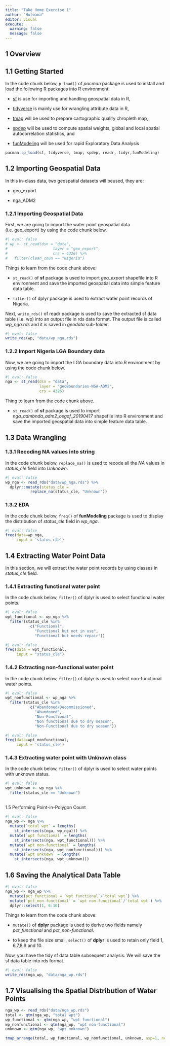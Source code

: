 ```yaml
---
title: "Take Home Exercise 1"
author: "Hulwana"
editor: visual
execute:
  warning: false
  message: false
---
```


## 1 Overview

## 1.1 Getting Started

In the code chunk below, `p_load()` of *pacman* package is used to install and load the following R packages into R environment:

-   [sf](https://r-spatial.github.io/sf/) is use for importing and handling geospatial data in R,

-   [tidyverse](https://www.tidyverse.org/) is mainly use for wrangling attribute data in R,

-   [tmap](https://r-tmap.github.io/tmap/) will be used to prepare cartographic quality chropleth map,

-   [spdep](https://r-spatial.github.io/spdep/) will be used to compute spatial weights, global and local spatial autocorrelation statistics, and

-   [funModeling](https://cran.r-project.org/web/packages/funModeling/vignettes/funModeling_quickstart.html) will be used for rapid Exploratory Data Analysis

```r
pacman::p_load(sf, tidyverse, tmap, spdep, readr, tidyr,funModeling)
```

## 1.2 Importing Geospatial Data

In this in-class data, two geospatial datasets will beused, they are:

-   geo_export

-   nga_ADM2

### 1.2.1 Importing Geospatial Data

First, we are going to import the water point geospatial data (i.e. geo_export) by using the code chunk below.

```r
#| eval: false
# wp <- st_read(dsn = "data",
#                    layer = "geo_export",
#                    crs = 4326) %>%
#   filter(clean_coun == "Nigeria")

```

Things to learn from the code chunk above:

-   `st_read()` of **sf** package is used to import *geo_export* shapefile into R environment and save the imported geospatial data into simple feature data table.

-   `filter()` of dplyr package is used to extract water point records of Nigeria.

Next, `write_rds()` of readr package is used to save the extracted sf data table (i.e. wp) into an output file in rds data format. The output file is called *wp_nga.rds* and it is saved in *geodata* sub-folder.

```r
#| eval: false
write_rds(wp, "data/wp_nga.rds")
```

### 1.2.2 Import Nigeria LGA Boundary data

Now, we are going to import the LGA boundary data into R environment by using the code chunk below.

```r
#| eval: false
nga <- st_read(dsn = "data",
               layer = "geoBoundaries-NGA-ADM2",
               crs = 4326)
```

Thing to learn from the code chunk above.

-   `st_read()` of **sf** package is used to import *nga_admbnda_adm2_osgof_20190417* shapefile into R environment and save the imported geospatial data into simple feature data table.

## 1.3 Data Wrangling

### 1.3.1 Recoding NA values into string

In the code chunk below, `replace_na()` is used to recode all the *NA* values in *status_cle* field into *Unknown*.

```r
#| eval: false
wp_nga <- read_rds("data/wp_nga.rds") %>%
  dplyr::mutate(status_cle = 
           replace_na(status_cle, "Unknown"))
```

### 1.3.2 EDA

In the code chunk below, `freq()` of **funModeling** package is used to display the distribution of *status_cle* field in *wp_nga*.

```r
#| eval: false
freq(data=wp_nga, 
     input = 'status_cle')
```

## 1.4 Extracting Water Point Data

In this section, we will extract the water point records by using classes in *status_cle* field.

### 1.4.1 Extracting functional water point

In the code chunk below, `filter()` of dplyr is used to select functional water points.

```r
#| eval: false
wpt_functional <- wp_nga %>%
  filter(status_cle %in%
           c("Functional", 
             "Functional but not in use",
             "Functional but needs repair"))
```

```r
#| eval: false
freq(data = wpt_functional,
     input = "status_cle")
```

### 1.4.2 Extracting non-functional water point

In the code chunk below, `filter()` of dplyr is used to select non-functional water points.

```r
#| eval: false
wpt_nonfunctional <- wp_nga %>%
  filter(status_cle %in%
           c("Abandoned/Decommissioned", 
             "Abandoned",
             "Non-Functional",
             "Non functional due to dry season",
             "Non-Functional due to dry season"))
```

```r
#| eval: false
freq(data=wpt_nonfunctional, 
     input = 'status_cle')
```

### 1.4.3 Extracting water point with Unknown class

In the code chunk below, `filter()` of dplyr is used to select water points with unknown status.

```r
#| eval: false
wpt_unknown <- wp_nga %>%
  filter(status_cle == "Unknown")
```

## 

1.5 Performing Point-in-Polygon Count

```r
#| eval: false
nga_wp <- nga %>% 
  mutate(`total wpt` = lengths(
    st_intersects(nga, wp_nga))) %>%
  mutate(`wpt functional` = lengths(
    st_intersects(nga, wpt_functional))) %>%
  mutate(`wpt non-functional` = lengths(
    st_intersects(nga, wpt_nonfunctional))) %>%
  mutate(`wpt unknown` = lengths(
    st_intersects(nga, wpt_unknown)))
```

## 1.6 Saving the Analytical Data Table

```r
#| eval: false
nga_wp <- nga_wp %>%
  mutate(pct_functional = `wpt functional`/`total wpt`) %>%
  mutate(`pct_non-functional` = `wpt non-functional`/`total wpt`) %>%
  dplyr::select(1, 6:10)
```

Things to learn from the code chunk above:

-   `mutate()` of **dplyr** package is used to derive two fields namely *pct_functional* and *pct_non-functional*.

-   to keep the file size small, `select()` of **dplyr** is used to retain only field 1, 6,7,8,9 and 10.

Now, you have the tidy sf data table subsequent analysis. We will save the sf data table into rds format.

```r
#| eval: false
write_rds(nga_wp, "data/nga_wp.rds")
```

## 1.7 Visualising the Spatial Distribution of Water Points

```r
nga_wp <- read_rds("data/nga_wp.rds")
total <- qtm(nga_wp, "total wpt")
wp_functional <- qtm(nga_wp, "wpt functional")
wp_nonfunctional <- qtm(nga_wp, "wpt non-functional")
unknown <- qtm(nga_wp, "wpt unknown")

tmap_arrange(total, wp_functional, wp_nonfunctional, unknown, asp=1, ncol=2)
```
